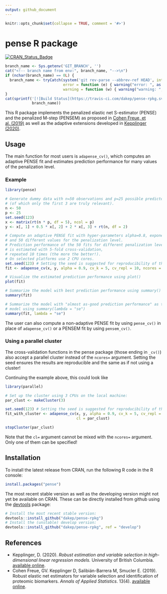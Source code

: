 ```yaml
---
output: github_document
---
```

```r
knitr::opts_chunk$set(collapse = TRUE, comment = '#>')
```

# pense R package

<!-- begin badges -->
[![CRAN\_Status\_Badge](https://www.r-pkg.org/badges/version/pense)](https://CRAN.R-project.org/package=pense)
```r
branch_name <- Sys.getenv('GIT_BRANCH', '')
cat("<!-- branch name from env:", branch_name, "-->\n")
if (nchar(branch_name) == 0L) {
  branch_name <- tryCatch(system('git rev-parse --abbrev-ref HEAD', intern = TRUE),
                          error = function (e) { warning("error: ", as.character(e));  return('master') },
                          warning = function (w) { warning("warning: ", as.character(w)); return('master') })
}
cat(sprintf('[![Build Status](https://travis-ci.com/dakep/pense-rpkg.svg?branch=%s)](https://travis-ci.com/dakep/pense-rpkg)',
            branch_name))
```
<!-- end badges -->

This R package implements the penalized elastic net S-estimator (PENSE) and the penalized M-step (PENSEM) as proposed in [Cohen Freue, et al. (2019)](https://projecteuclid.org/euclid.aoas/1574910036) as well as the adaptive extensions developed in [Kepplinger (2020)](https://hdl.handle.net/2429/75637).

## Usage

The main function for most users is `adapense_cv()`, which computes an adaptive PENSE fit and estimates prediction performance for many values of the penalization level.

### Example

```r
library(pense)

# Generate dummy data with n=50 observations and p=25 possible predictors
# (of which only the first 3 are truly relevant).
n <- 50
p <- 25
set.seed(123)
x <- matrix(rt(n * p, df = 5), ncol = p)
y <- x[, 1] + 0.5 * x[, 2] + 2 * x[, 3] + rt(n, df = 2)

# Compute an adaptive PENSE fit with hyper-parameters alpha=0.8, exponent=2,
# and 50 different values for the penalization level.
# Prediction performance of the 50 fits for different penalization levels
# is estimated with 5-fold cross-validation,
# repeated 10 times (the more the better!).
# On selected platforms use 2 CPU cores.
set.seed(123) # Setting the seed is suggested for reproducibility of the CV results.
fit <- adapense_cv(x, y, alpha = 0.9, cv_k = 5, cv_repl = 10, ncores = 2)

# Visualize the estimated prediction performance using plot()
plot(fit)

# Summarize the model with best prediction performance using summary()
summary(fit)

# Summarize the model with "almost as-good prediction performance" as the best
# model using summary(lambda = "se")
summary(fit, lambda = "se")
```

The user can also compute a non-adaptive PENSE fit by using `pense_cv()` in place of `adapense_cv()` or a PENSEM fit by using `pensem_cv()`.

### Using a parallel cluster
The cross-validation functions in the pense package (those ending in `_cv()`) also accept a parallel cluster instead of the `ncores=` argument.
Setting the seed ensures the results are reproducible and the same as if not using a cluster!

Continuing the example above, this could look like

```r
library(parallel)

# Set up the cluster using 3 CPUs on the local machine:
par_clust <- makeCluster(3)

set.seed(123) # Setting the seed is suggested for reproducibility of the CV results.
fit_with_cluster <- adapense_cv(x, y, alpha = 0.9, cv_k = 5, cv_repl = 10,
                                cl = par_clust)

stopCluster(par_clust)
```

Note that the `cl=` argument cannot be mixed with the `ncores=` argument.
Only one of them can be specified!

## Installation
To install the latest release from CRAN, run the following R code in the R console:
```r
install.packages("pense")
```

The most recent stable version as well as the developing version might not yet be available on CRAN.
These can be directly installed from github using the
[devtools](https://cran.r-project.org/package=devtools) package:
```r
# Install the most recent stable version:
devtools::install_github("dakep/pense-rpkg")
# Install the (unstable) develop version:
devtools::install_github("dakep/pense-rpkg", ref = "develop")
```

## References
- Kepplinger, D. (2020). *Robust estimation and variable selection in high-dimensional linear regression models.* University of British Columbia. [available online](https://hdl.handle.net/2429/75637).
- Cohen Freue, GV. Kepplinger D, Salibián-Barrera M, Smucler E. (2019). Robust elastic net estimators for variable selection and identification of proteomic biomarkers. _Annals of Applied Statistics_. 13(4). [available online](https://projecteuclid.org/euclid.aoas/1574910036).
